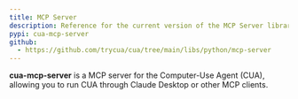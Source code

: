 ```yaml
---
title: MCP Server
description: Reference for the current version of the MCP Server library.
pypi: cua-mcp-server
github:
  - https://github.com/trycua/cua/tree/main/libs/python/mcp-server
---
```


**cua-mcp-server** is a MCP server for the Computer-Use Agent (CUA), allowing you to run CUA through Claude Desktop or other MCP clients.